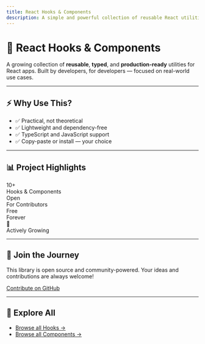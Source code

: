 ```yaml
---
title: React Hooks & Components
description: A simple and powerful collection of reusable React utilities for faster development.
---
```


# 🧩 React Hooks & Components

A growing collection of **reusable**, **typed**, and **production-ready** utilities for React apps. Built by developers, for developers — focused on real-world use cases.

---

## ⚡ Why Use This?

- ✅ Practical, not theoretical
- ✅ Lightweight and dependency-free
- ✅ TypeScript and JavaScript support
- ✅ Copy-paste or install — your choice

---

## 📊 Project Highlights

<div className="grid grid-cols-2 md:grid-cols-4 gap-4 text-center my-6">
  <div className="p-4 border rounded-xl">
    <div className="text-2xl font-bold">10+</div>
    <div className="text-sm">Hooks & Components</div>
  </div>
  <div className="p-4 border rounded-xl">
    <div className="text-2xl font-bold">Open</div>
    <div className="text-sm">For Contributors</div>
  </div>
  <div className="p-4 border rounded-xl">
    <div className="text-2xl font-bold">Free</div>
    <div className="text-sm">Forever</div>
  </div>
  <div className="p-4 border rounded-xl">
    <div className="text-2xl font-bold">🚀</div>
    <div className="text-sm">Actively Growing</div>
  </div>
</div>

---

## 🙌 Join the Journey

This library is open source and community-powered. Your ideas and contributions are always welcome!

<div className="my-0">
  <a className="" href="#">
    Contribute on GitHub
  </a>
</div>

---

## 🧭 Explore All

- [Browse all Hooks →](/docs/hooks/useClickOutside)
- [Browse all Components →](/docs/components)
